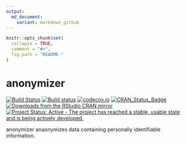 ```yaml
---
output:
  md_document:
    variant: markdown_github
---
```


<!-- README.md is generated from README.Rmd. Please edit that file -->

```r
knitr::opts_chunk$set(
  collapse = TRUE,
  comment = "#>",
  fig.path = "README-"
)
```

# anonymizer

[![Build Status](https://travis-ci.org/paulhendricks/anonymizer.png?branch=master)](https://travis-ci.org/paulhendricks/anonymizer)
[![Build status](https://ci.appveyor.com/api/projects/status/au9ww7v8mhgr59s8/branch/master?svg=true)](https://ci.appveyor.com/project/paulhendricks/anonymizer/branch/master)
[![codecov.io](http://codecov.io/github/paulhendricks/anonymizer/coverage.svg?branch=master)](http://codecov.io/github/paulhendricks/anonymizer?branch=master)
[![CRAN_Status_Badge](http://www.r-pkg.org/badges/version/anonymizer)](http://cran.r-project.org/package=anonymizer)
[![Downloads from the RStudio CRAN mirror](http://cranlogs.r-pkg.org/badges/anonymizer)](http://cran.rstudio.com/package=anonymizer)
[![Project Status: Active - The project has reached a stable, usable state and is being actively developed.](http://www.repostatus.org/badges/0.1.0/active.svg)](http://www.repostatus.org/#active)

anonymizer anaonymizes data containing personally identifiable information.
